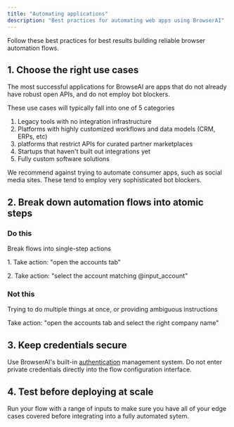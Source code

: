```yaml
---
title: "Automating applications"
description: "Best practices for automating web apps using BrowserAI"
---
```


Follow these best practices for best results building reliable browser automation flows.

## 1. Choose the right use cases

The most successful applications for BrowseAI are apps that do not already have robust open APIs, and do not employ bot blockers.

These use cases will typically fall into one of 5 categories

1. Legacy tools with no integration infrastructure
2. Platforms with highly customized workflows and data models (CRM, ERPs, etc)
3. platforms that restrict APIs for curated partner marketplaces
4. Startups that haven't built out integrations yet
5. Fully custom software solutions

<Note>
  We recommend against trying to automate consumer apps, such as social media
  sites. These tend to employ very sophisticated bot blockers.
</Note>

## 2. Break down automation flows into atomic steps

### Do this

Break flows into single-step actions

<Check>1. Take action: "open the accounts tab"</Check>

<Check>2. Take action: "select the account matching @input_account"</Check>

### Not this

Trying to do multiple things at once, or providing ambiguous instructions

<Danger>
  Take action: "open the accounts tab and select the right company name"
</Danger>

## 3. Keep credentials secure

Use BrowserAI's built-in [authentication](/features/authentication) management system. Do not enter private credentials directly into the flow configuration interface.

## 4. Test before deploying at scale

Run your flow with a range of inputs to make sure you have all of your edge cases covered before integrating into a fully automated sytem.
